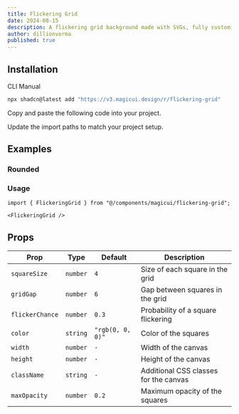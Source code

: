 ```yaml
---
title: Flickering Grid
date: 2024-08-15
description: A flickering grid background made with SVGs, fully customizable using Tailwind CSS.
author: dillionverma
published: true
---
```


<ComponentPreview name="flickering-grid-demo" />

## Installation

<Tabs defaultValue="cli">

<TabsList>
  <TabsTrigger value="cli">CLI</TabsTrigger>
  <TabsTrigger value="manual">Manual</TabsTrigger>
</TabsList>
<TabsContent value="cli">

```bash
npx shadcn@latest add "https://v3.magicui.design/r/flickering-grid"
```

</TabsContent>

<TabsContent value="manual">

<Steps>

<Step>Copy and paste the following code into your project.</Step>

<ComponentSource name="flickering-grid" />

<Step>Update the import paths to match your project setup.</Step>

</Steps>

</TabsContent>

</Tabs>

## Examples

### Rounded

<ComponentPreview name="flickering-grid-rounded-demo" />

### Usage

```tsx
import { FlickeringGrid } from "@/components/magicui/flickering-grid";
```

```tsx
<FlickeringGrid />
```

## Props

| Prop            | Type     | Default          | Description                           |
| --------------- | -------- | ---------------- | ------------------------------------- |
| `squareSize`    | `number` | `4`              | Size of each square in the grid       |
| `gridGap`       | `number` | `6`              | Gap between squares in the grid       |
| `flickerChance` | `number` | `0.3`            | Probability of a square flickering    |
| `color`         | `string` | `"rgb(0, 0, 0)"` | Color of the squares                  |
| `width`         | `number` | `-`              | Width of the canvas                   |
| `height`        | `number` | `-`              | Height of the canvas                  |
| `className`     | `string` | `-`              | Additional CSS classes for the canvas |
| `maxOpacity`    | `number` | `0.2`            | Maximum opacity of the squares        |

